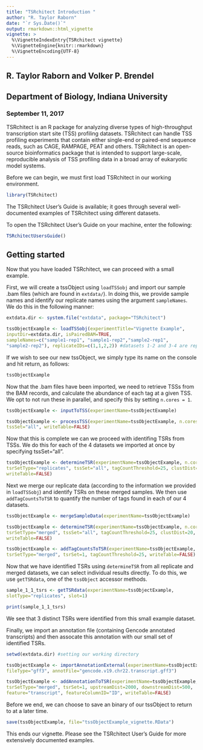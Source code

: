 ```yaml
---
title: "TSRchitect Introduction "
author: "R. Taylor Raborn"
date: "`r Sys.Date()`"
output: rmarkdown::html_vignette
vignette: >
  %\VignetteIndexEntry{TSRchitect vignette}
  %\VignetteEngine{knitr::rmarkdown}
  %\VignetteEncoding{UTF-8}
---
```


## R. Taylor Raborn and Volker P. Brendel
## Department of Biology, Indiana University

### September 11, 2017

TSRchitect is an R package for analyzing diverse types of high-throughput transcription start site (TSS) profiling datasets.
TSRchitect can handle TSS profiling experiments that contain either single-end or paired-end sequence reads, such as CAGE, RAMPAGE, PEAT and others. TSRchitect is an open-source bioinformatics package that is intended to support large-scale, reproducible analysis of TSS profiling data in a broad array of eukaryotic model systems.

Before we can begin, we must first load TSRchitect in our working environment.

```r
library(TSRchitect)
```

The TSRchitect User's Guide is available; it goes through several well-documented examples of TSRchitect using different datasets.

To open the TSRchitect User's Guide on your machine, enter the following:

```r
TSRchitectUsersGuide()
```

## Getting started

Now that you have loaded TSRchitect, we can proceed with a small example.

First, we will create a tssObject using `loadTSSobj` and import our sample .bam files (which are found in `extdata/`).
In doing this, we provide sample names and identify our replicate names using the argument `sampleNames`.
We do this in the following manner:

```r
extdata.dir <- system.file("extdata", package="TSRchitect") 

tssObjectExample <- loadTSSobj(experimentTitle="Vignette Example",
inputDir=extdata.dir, isPairedBAM=TRUE,
sampleNames=c("sample1-rep1", "sample1-rep2","sample2-rep1",
"sample2-rep2"), replicateIDs=c(1,1,2,2)) #datasets 1-2 and 3-4 are replicates
```

If we wish to see our new tssObject, we simply type its name on the console and hit return, as follows:

```r
tssObjectExample
```

Now that the .bam files have been imported, we need to retrieve TSSs from the BAM records, and calculate the abundance of each tag at a given TSS. We opt to not run these in parallel, and specify this by setting `n.cores = 1`.

```r
tssObjectExample <- inputToTSS(experimentName=tssObjectExample)

tssObjectExample <- processTSS(experimentName=tssObjectExample, n.cores=1,
tssSet="all", writeTable=FALSE)
```

Now that this is complete we can we proceed with identifing TSRs from TSSs.
We do this for each of the 4 datasets we imported at once by specifying
tssSet="all".

```r
tssObjectExample <- determineTSR(experimentName=tssObjectExample, n.cores=1,
tsrSetType="replicates", tssSet="all", tagCountThreshold=25, clustDist=20,
writeTable=FALSE)
```

Next we merge our replicate data (according to the information we provided in `loadTSSobj`) and identify TSRs on these merged samples. We then use `addTagCountsToTSR` to quantify the number of tags found in each of our 4 datasets.

```r
tssObjectExample <- mergeSampleData(experimentName=tssObjectExample)

tssObjectExample <- determineTSR(experimentName=tssObjectExample, n.cores=1,
tsrSetType="merged", tssSet="all", tagCountThreshold=25, clustDist=20,
writeTable=FALSE)

tssObjectExample <- addTagCountsToTSR(experimentName=tssObjectExample,
tsrSetType="merged", tsrSet=1, tagCountThreshold=25, writeTable=FALSE)
```

Now that we have identified TSRs using `determineTSR` from all replicate and merged datasets, we can select individual results directly.
To do this, we use `getTSRdata`, one of the `tssObject` accessor methods.

```r
sample_1_1_tsrs <- getTSRdata(experimentName=tssObjectExample,
slotType="replicates", slot=1)

print(sample_1_1_tsrs)
```

We see that 3 distinct TSRs were identified from this small example dataset.

Finally, we import an annotation file (containing Gencode annotated transcripts) and then assocate this annotation with our small set of identified TSRs.

```r
setwd(extdata.dir) #setting our working directory

tssObjectExample <- importAnnotationExternal(experimentName=tssObjectExample,
fileType="gff3", annotFile="gencode.v19.chr22.transcript.gff3")

tssObjectExample <- addAnnotationToTSR(experimentName=tssObjectExample,
tsrSetType="merged", tsrSet=1, upstreamDist=2000, downstreamDist=500,
feature="transcript", featureColumnID="ID", writeTable=FALSE)
```

Before we end, we can choose to save an binary of our tssObject to return to at a later time.

```r
save(tssObjectExample, file="tssObjectExample_vignette.RData")
```

This ends our vignette. Please see the TSRchitect User's Guide for more extensively documented examples.